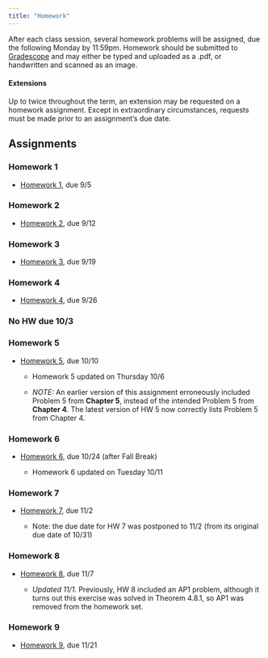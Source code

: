 ```yaml
---
title: "Homework"
---
```


After each class session, several homework problems will be assigned, due the following Monday by 11:59pm. Homework should be submitted to [Gradescope](https://www.gradescope.com/courses/425901) and may either be typed and uploaded as a .pdf, or handwritten and scanned as an image. 

#### Extensions

Up to twice throughout the term, an extension may be requested on a homework assignment. Except in extraordinary circumstances, requests must be made prior to an assignment's due date.



## Assignments

### Homework 1

- [Homework 1](homework/HW_1.pdf), due 9/5

### Homework 2

- [Homework 2](homework/HW_2.pdf), due 9/12

### Homework 3

- [Homework 3](homework/HW_3.pdf), due 9/19

### Homework 4

- [Homework 4](homework/HW_4.pdf), due 9/26

### No HW due 10/3

### Homework 5

- [Homework 5](homework/HW_5.pdf), due 10/10

  - Homework 5 updated on Thursday 10/6
  
  - *NOTE:* An earlier version of this assignment erroneously included Problem 5 from **Chapter 5**, instead of the intended Problem 5 from **Chapter 4**. The latest version of HW 5 now correctly lists Problem 5 from Chapter 4.
  
### Homework 6

- [Homework 6](homework/HW_6.pdf), due 10/24 (after Fall Break)

  - Homework 6 updated on Tuesday 10/11
  
### Homework 7

- [Homework 7](homework/HW_7.pdf), due 11/2

  - Note: the due date for HW 7 was postponed to 11/2 (from its original due date of 10/31)
  
### Homework 8

- [Homework 8](homework/HW_8.pdf), due 11/7

  - *Updated 11/1.* Previously, HW 8 included an AP1 problem, although it turns out this exercise was solved in Theorem 4.8.1, so AP1 was removed from the homework set.

### Homework 9

- [Homework 9](homework/HW_9.pdf), due 11/21
